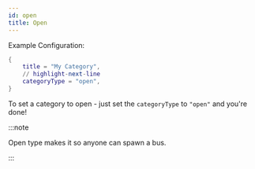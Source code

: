 ```yaml
---
id: open
title: Open
---
```


Example Configuration:

```lua
{
	title = "My Category",
	// highlight-next-line
	categoryType = "open",
}
```

To set a category to open - just set the `categoryType` to `"open"` and you're done!

:::note

Open type makes it so anyone can spawn a bus.

:::
